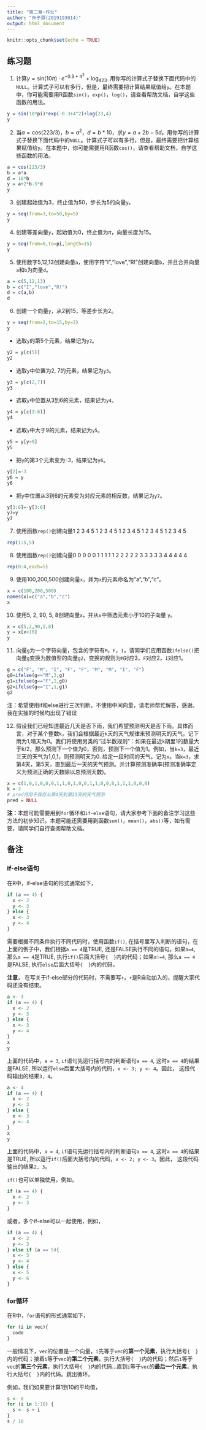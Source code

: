 ---
title: "第二章-作业"
author: "朱子灏(2019193014)"
output: html_document
---

```{r setup, include=FALSE}
knitr::opts_chunk$set(echo = TRUE)
```


## 练习题

1. 计算$y=\mbox{sin}(10\pi)\cdot e^{-0.3+4^2} + \mbox{log}_423$. 用你写的计算式子替换下面代码中的`NULL`。计算式子可以有多行，但是，最终需要把计算结果赋值给`y`。在本题中，你可能需要用R函数`sin()`，`exp()`，`log()`，请查看帮助文档，自学这些函数的用法。

```{r}
y = sin(10*pi)*exp(-0.3+4^2)+log(23,4)
y
```

2. 当$a=\mbox{cos}(223/3)$，$b=a^2$，$d=b*10$，求$y=a+2b-5d$。用你写的计算式子替换下面代码中的`NULL`。计算式子可以有多行，但是，最终需要把计算结果赋值给`y`。在本题中，你可能需要用R函数`cos()`，请查看帮助文档，自学这些函数的用法。

```{r}
a = cos(223/3)
b = a*a
d = 10*b
y = a+2*b-5*d
y

```

3. 创建起始值为3，终止值为50，步长为5的向量`y`。
```{r}
y = seq(from=3,to=50,by=5)
y
```

4. 创建等差向量`y`，起始值为0，终止值为$\pi$，向量长度为15。
```{r}
y = seq(from=0,to=pi,length=15)
y
```

5. 使用数字5,12,13创建向量`a`，使用字符"I","love","R!"创建向量`b`，并且合并向量`a`和`b`为向量`d`。

```{r}
a = c(5,12,13)
b = c("I","love","R!")
d = c(a,b)
d
```

6. 创建一个向量`y`，从2到15，等差步长为2。

```{r}
y = seq(from=2,to=15,by=2)
y
```

- 选取`y`的第5个元素，结果记为`y2`。

```{r}
y2 = y[c(5)]
y2
```
- 选取`y`中位置为2, 7的元素，结果记为`y3`。
```{r}
y3 = y[c(2,7)]
y3
```

- 选取`y`中位置从3到6的元素，结果记为`y4`。
```{r}
y4 = y[c(3:6)]
y4
```

- 选取`y`中大于9的元素，结果记为`y5`。
```{r}
y5 = y[y>9]
y5
```

- 把`y`的第3个元素变为-3，结果记为`y6`。
```{r}
y[2]=-3
y6 = y
y6
```

- 把`y`中位置从3到6的元素变为对应元素的相反数，结果记为`y7`。
```{r}
y[3:6]=-y[3:6]
y7=y
y7
```

7. 使用函数`rep()`创建向量1 2 3 4 5 1 2 3 4 5 1 2 3 4 5 1 2 3 4 5 1 2 3 4 5
```{r}
rep(1:5,5)
```

8. 使用函数`rep()`创建向量0 0 0 0 0 1 1 1 1 1 2 2 2 2 2 3 3 3 3 3 4 4 4 4 4

```{r}
rep(0:4,each=5)
```


9. 使用100,200,500创建向量`x`，并为`x`的元素命名为"a","b","c"。

```{r}
x = c(100,200,500)
names(x)=c("a","b","c")
x
```


10. 使用5, 2, 90, 5, 8创建向量`x`，并从`x`中筛选元素小于10的子向量
`y`。
```{r}
x = c(5,2,90,5,8)
y = x[x<10]
y
```

11. 向量`g`为一个字符向量，包含的字符有`M`，`F`，`I`，请同学们应用函数`ifelse()`把向量`g`变换为数值型的向量`g2`，变换的规则为`M`对应3，`F`对应2，`I`对应1。
```{r}
g = c("F", "M", "I", "F", "F", "M", "M", "I", "F")
g0=ifelse(g=="M",3,g)
g1=ifelse(g=="F",2,g0)
g2=ifelse(g=="I",1,g1)
g2
```

注：希望使用if和else进行三次判断，不使用中间向量，请老师帮忙解答，感谢。我在实操的时候均出现了错误

12. 假设我们已经知道最近几天是否下雨，我们希望预测明天是否下雨。具体而言，对于某个整数`k`，我们会根据最近`k`天的天气规律来预测明天的天气。记下雨为1,晴天为0。我们将使用另类的“过半数规则”：如果在最近`k`期里1的数量大于k/2，那么预测下一个值为0，否则，预测下一个值为1。例如，当`k=3`，最近三天的天气为1,0,1，则预测明天为0. 给定一段时间的天气，记为`x`。当`k=3`，求第4天，第5天，直到最后一天的天气预测。并计算预测准确率(预测准确率定义为预测正确的天数除以总预测天数)。

```{r}
x = c(1,0,1,0,0,0,1,1,0,1,0,0,1,1,0,0,0,1,1,1,0,0,0)
k = 3
# pred将用于保存从第4天到第23天的天气预测
pred = NULL
```


**注：**本题可能需要用到`for`循环和`if-else`语句，请大家参考下面的备注学习这些方法的初步知识。本题可能还需要用到函数`sum()`，`mean()`，`abs()`等，如有需要，请同学们自行查阅帮助文档。
  








## 备注

### if-else语句
在R中，if-else语句的形式通常如下，
```{r, eval = F}
if (a == 4) {
  x <- 2
  y <- 3
} else {
  x <- 3
  y <- 4
}
```
需要根据不同条件执行不同代码时，使用函数`if()`, 在括号里写入判断的语句，在上面的例子中，我们根据`a == 4`是TRUE, 还是FALSE执行不同的语句。如果`a=4`, 那么`a == 4`是TRUE, 执行`if()`后面大括号`{  }`内的代码；如果`a!=4`, 那么`a == 4`是FALSE, 执行`else`后面大括号`{  }`内的代码。

**注意**， 在写关于if-else部分的代码时，不需要写`+`，`+`是R自动加入的，提醒大家代码还没有结束。
```{r}
a <- 3
if (a == 4) {
  x <- 2
  y <- 3
} else {
  x <- 3
  y <- 4
}
x
y
```
上面的代码中，`a = 3`, `if`语句先运行括号内的判断语句`a == 4`, 这时`a == 4`的结果是FALSE, 所以运行`else`后面大括号内的代码，`x <- 3; y <- 4`。因此， 这段代码输出的结果`3, 4`。

```{r}
a <- 4
if (a == 4) {
  x <- 2
  y <- 3
} else {
  x <- 3
  y <- 4
}
x
y
```
上面的代码中，`a = 4`, `if`语句先运行括号内的判断语句`a == 4`, 这时`a == 4`的结果是TRUE, 所以运行`if()`后面大括号内的代码，`x <- 2; y <- 3`。因此， 这段代码输出的结果`2, 3`。

`if()`也可以单独使用，例如，
```{r, eval = F}
if (a == 4) {
  x <- 2
  y <- 3
}
```

或者，多个if-else可以一起使用，例如，

```{r, eval = F}
if (a == 4) {
  x <- 2
  y <- 3
} else if (a == 5){
  x <- 3
  y <- 4
} else {
  x <- 5
  y <- 6
}

```


### for循环

在R中，`for`语句的形式通常如下，
```{r, eval = F, prompt = F}
for (i in vec){
  code
}
```
一般情况下，`vec`的位置是一个向量，`i`先等于`vec`的**第一个元素**，执行大括号`{  }`内的代码；接着`i`等于`vec`的**第二个元素**，执行大括号`{  }`内的代码；然后`i`等于`vec`的**第三个元素**，执行大括号`{  }`内的代码...直到`i`等于`vec`的**最后一个元素**，执行大括号`{  }`内的代码。跳出循环。

例如，我们如果要计算1到10的平均值，
```{r}
s <- 0
for (i in 1:10) {
  s <- s + i
}
s / 10

```





